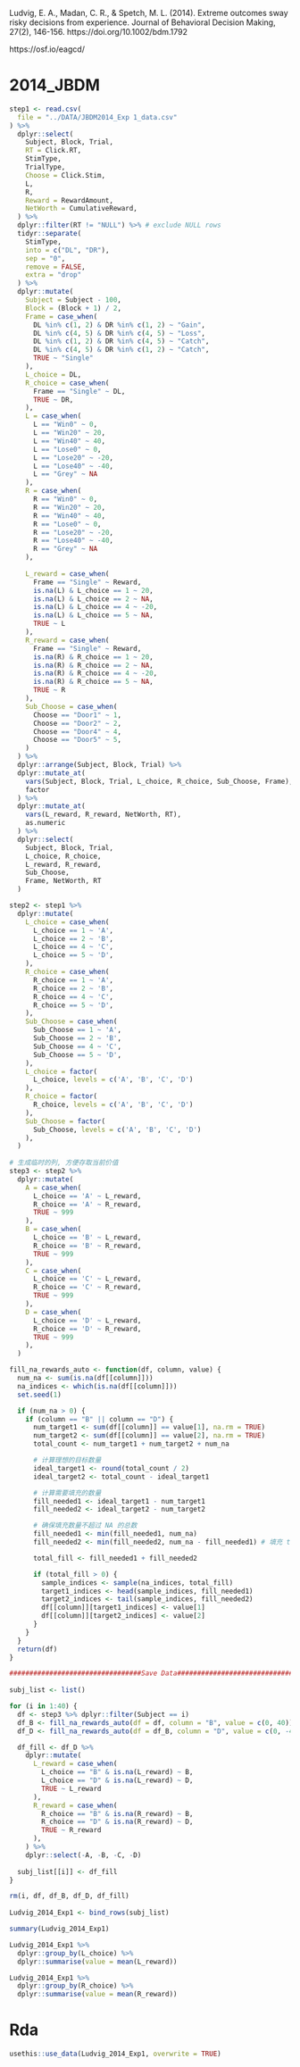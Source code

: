 Ludvig, E. A., Madan, C. R., & Spetch, M. L. (2014). Extreme outcomes sway risky decisions from experience. Journal of Behavioral Decision Making, 27(2), 146-156. https://doi.org/10.1002/bdm.1792

https://osf.io/eagcd/

# 2014_JBDM
```r
step1 <- read.csv(
  file = "../DATA/JBDM2014_Exp 1_data.csv"
) %>%
  dplyr::select(
    Subject, Block, Trial, 
    RT = Click.RT, 
    StimType, 
    TrialType,
    Choose = Click.Stim, 
    L,
    R,
    Reward = RewardAmount, 
    NetWorth = CumulativeReward, 
  ) %>%
  dplyr::filter(RT != "NULL") %>% # exclude NULL rows
  tidyr::separate(
    StimType, 
    into = c("DL", "DR"), 
    sep = "0", 
    remove = FALSE, 
    extra = "drop"
  ) %>%
  dplyr::mutate(
    Subject = Subject - 100,
    Block = (Block + 1) / 2,
    Frame = case_when(
      DL %in% c(1, 2) & DR %in% c(1, 2) ~ "Gain",
      DL %in% c(4, 5) & DR %in% c(4, 5) ~ "Loss",
      DL %in% c(1, 2) & DR %in% c(4, 5) ~ "Catch",
      DL %in% c(4, 5) & DR %in% c(1, 2) ~ "Catch",
      TRUE ~ "Single"
    ),
    L_choice = DL,
    R_choice = case_when(
      Frame == "Single" ~ DL,
      TRUE ~ DR,
    ),
    L = case_when(
      L == "Win0" ~ 0,
      L == "Win20" ~ 20,
      L == "Win40" ~ 40,
      L == "Lose0" ~ 0,
      L == "Lose20" ~ -20,
      L == "Lose40" ~ -40,
      L == "Grey" ~ NA
    ),
    R = case_when(
      R == "Win0" ~ 0,
      R == "Win20" ~ 20,
      R == "Win40" ~ 40,
      R == "Lose0" ~ 0,
      R == "Lose20" ~ -20,
      R == "Lose40" ~ -40,
      R == "Grey" ~ NA
    ),
  
    L_reward = case_when(
      Frame == "Single" ~ Reward,
      is.na(L) & L_choice == 1 ~ 20,
      is.na(L) & L_choice == 2 ~ NA,
      is.na(L) & L_choice == 4 ~ -20,
      is.na(L) & L_choice == 5 ~ NA,
      TRUE ~ L
    ),
    R_reward = case_when(
      Frame == "Single" ~ Reward,
      is.na(R) & R_choice == 1 ~ 20,
      is.na(R) & R_choice == 2 ~ NA,
      is.na(R) & R_choice == 4 ~ -20,
      is.na(R) & R_choice == 5 ~ NA,
      TRUE ~ R
    ),
    Sub_Choose = case_when(
      Choose == "Door1" ~ 1,
      Choose == "Door2" ~ 2,
      Choose == "Door4" ~ 4,
      Choose == "Door5" ~ 5,
    )
  ) %>%
  dplyr::arrange(Subject, Block, Trial) %>%
  dplyr::mutate_at(
    vars(Subject, Block, Trial, L_choice, R_choice, Sub_Choose, Frame),
    factor
  ) %>%
  dplyr::mutate_at(
    vars(L_reward, R_reward, NetWorth, RT),
    as.numeric
  ) %>%
  dplyr::select(
    Subject, Block, Trial,
    L_choice, R_choice, 
    L_reward, R_reward,
    Sub_Choose, 
    Frame, NetWorth, RT
  ) 
```

```r
step2 <- step1 %>%
  dplyr::mutate(
    L_choice = case_when(
      L_choice == 1 ~ 'A',
      L_choice == 2 ~ 'B',
      L_choice == 4 ~ 'C',
      L_choice == 5 ~ 'D',
    ), 
    R_choice = case_when(
      R_choice == 1 ~ 'A',
      R_choice == 2 ~ 'B',
      R_choice == 4 ~ 'C',
      R_choice == 5 ~ 'D',
    ),  
    Sub_Choose = case_when(
      Sub_Choose == 1 ~ 'A',
      Sub_Choose == 2 ~ 'B',
      Sub_Choose == 4 ~ 'C',
      Sub_Choose == 5 ~ 'D',
    ),
    L_choice = factor(
      L_choice, levels = c('A', 'B', 'C', 'D')
    ),
    R_choice = factor(
      R_choice, levels = c('A', 'B', 'C', 'D')
    ),
    Sub_Choose = factor(
      Sub_Choose, levels = c('A', 'B', 'C', 'D')
    ),
  ) 
  
# 生成临时的列, 方便存取当前价值
step3 <- step2 %>%
  dplyr::mutate(
    A = case_when(
      L_choice == 'A' ~ L_reward,
      R_choice == 'A' ~ R_reward,
      TRUE ~ 999
    ),
    B = case_when(
      L_choice == 'B' ~ L_reward,
      R_choice == 'B' ~ R_reward,
      TRUE ~ 999
    ),
    C = case_when(
      L_choice == 'C' ~ L_reward,
      R_choice == 'C' ~ R_reward,
      TRUE ~ 999
    ),
    D = case_when(
      L_choice == 'D' ~ L_reward,
      R_choice == 'D' ~ R_reward,
      TRUE ~ 999
    ),
  )
```


```r
fill_na_rewards_auto <- function(df, column, value) {
  num_na <- sum(is.na(df[[column]]))
  na_indices <- which(is.na(df[[column]]))
  set.seed(1)

  if (num_na > 0) {
    if (column == "B" || column == "D") {
      num_target1 <- sum(df[[column]] == value[1], na.rm = TRUE)
      num_target2 <- sum(df[[column]] == value[2], na.rm = TRUE)
      total_count <- num_target1 + num_target2 + num_na

      # 计算理想的目标数量
      ideal_target1 <- round(total_count / 2)
      ideal_target2 <- total_count - ideal_target1

      # 计算需要填充的数量
      fill_needed1 <- ideal_target1 - num_target1
      fill_needed2 <- ideal_target2 - num_target2

      # 确保填充数量不超过 NA 的总数
      fill_needed1 <- min(fill_needed1, num_na)
      fill_needed2 <- min(fill_needed2, num_na - fill_needed1) # 填充 target1 后剩余的 NA

      total_fill <- fill_needed1 + fill_needed2

      if (total_fill > 0) {
        sample_indices <- sample(na_indices, total_fill)
        target1_indices <- head(sample_indices, fill_needed1)
        target2_indices <- tail(sample_indices, fill_needed2)
        df[[column]][target1_indices] <- value[1]
        df[[column]][target2_indices] <- value[2]
      }
    }
  }
  return(df)
}
```

```r
#################################Save Data######################################
  
subj_list <- list()

for (i in 1:40) {
  df <- step3 %>% dplyr::filter(Subject == i) 
  df_B <- fill_na_rewards_auto(df = df, column = "B", value = c(0, 40))
  df_D <- fill_na_rewards_auto(df = df_B, column = "D", value = c(0, -40))

  df_fill <- df_D %>%
    dplyr::mutate(
      L_reward = case_when(
        L_choice == "B" & is.na(L_reward) ~ B,
        L_choice == "D" & is.na(L_reward) ~ D,
        TRUE ~ L_reward
      ),
      R_reward = case_when(
        R_choice == "B" & is.na(R_reward) ~ B,
        R_choice == "D" & is.na(R_reward) ~ D,
        TRUE ~ R_reward
      ),
    ) %>%
    dplyr::select(-A, -B, -C, -D)
  
  subj_list[[i]] <- df_fill
}

rm(i, df, df_B, df_D, df_fill)
  
Ludvig_2014_Exp1 <- bind_rows(subj_list)

summary(Ludvig_2014_Exp1)
```

```r
Ludvig_2014_Exp1 %>%
  dplyr::group_by(L_choice) %>%
  dplyr::summarise(value = mean(L_reward))

Ludvig_2014_Exp1 %>%
  dplyr::group_by(R_choice) %>%
  dplyr::summarise(value = mean(R_reward))
```


# Rda
```r
usethis::use_data(Ludvig_2014_Exp1, overwrite = TRUE)
```

